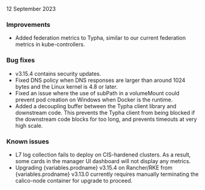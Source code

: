 
12 September 2023

### Improvements

- Added federation metrics to Typha, similar to our current federation metrics in kube-controllers.

### Bug fixes

- v3.15.4 contains security updates.
- Fixed DNS policy when DNS responses are larger than around 1024 bytes and the Linux kernel is 4.8 or later.
- Fixed an issue where the use of subPath in a volumeMount could prevent pod creation on Windows when Docker is the runtime.
- Added a decoupling buffer between the Typha client library and downstream code. This prevents the Typha client from being blocked if the downstream code blocks for too long, and prevents timeouts at very high scale.

### Known issues

- L7 log collection fails to deploy on CIS-hardened clusters. As a result, some cards in the manager UI dashboard will not display any metrics.
- Upgrading {variables.prodname} v3.15.4 on Rancher/RKE from {variables.prodname} v3.13.0 currently requires manually terminating the calico-node container for upgrade to proceed.
